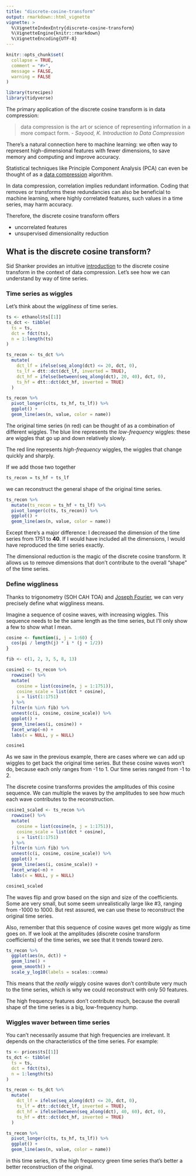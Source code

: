 ```yaml
---
title: "discrete-cosine-transform"
output: rmarkdown::html_vignette
vignette: >
  %\VignetteIndexEntry{discrete-cosine-transform}
  %\VignetteEngine{knitr::rmarkdown}
  %\VignetteEncoding{UTF-8}
---
```


```r
knitr::opts_chunk$set(
  collapse = TRUE,
  comment = "#>",
  message = FALSE,
  warning = FALSE
)
```

```r
library(tsrecipes)
library(tidyverse)
```


The primary application of the discrete cosine transform is in data compression:

> data compression is the art or science of representing information in a 
  more compact form. 
  - *Sayood, K. Introduction to Data Compression*
  
There's a natural connection here to machine learning:
we often way to represent high-dimensional features with fewer dimensions, 
to save memory and computing and improve accuracy. 

Statistical techniques like Principle Component Analysis (PCA) can even
be thought of as a [data compression](http://www.statistics4u.info/fundstat_eng/cc_pca_compress.html)
algorithm.

In data compression, correlation implies redundant information. 
Coding that removes or transforms these redundancies can also be beneficial
to machine learning, where highly correlated features, such values in a time
series, may harm accuracy.

Therefore, the discrete cosine transform offers

* uncorrelated features
* unsupervised dimensionality reduction


## What is the discrete cosine transform?

Sid Shanker provides an intuitive [introduction](https://squidarth.com/rc/math/2018/06/24/fourier.html)
to the discrete cosine transform in the context of data compression. 
Let's see how we can understand by way of time series.

### Time series as wiggles

Let's think about the *wiggliness* of time series.

```r
ts <- ethanol$ts[[1]]
ts_dct <- tibble(
  ts = ts,
  dct = fdct(ts),
  n = 1:length(ts)
)
```

```r
ts_recon <- ts_dct %>%
  mutate(
    dct_lf = ifelse(seq_along(dct) <= 20, dct, 0),
    ts_lf = dtt::dct(dct_lf, inverted = TRUE),
    dct_hf = ifelse(between(seq_along(dct), 20, 40), dct, 0),
    ts_hf = dtt::dct(dct_hf, inverted = TRUE)
  )

ts_recon %>%
  pivot_longer(c(ts, ts_hf, ts_lf)) %>%
  ggplot() +
  geom_line(aes(n, value, color = name))
```

The original time series (in red) can be thought of as a combination of different
wiggles. The blue line represents the *low-frequency* wiggles: these are wiggles
that go up and down relatively slowly.

The red line represents *high-frequency* wiggles, the wiggles that change 
quickly and sharply. 

If we add those two together
```r
ts_recon = ts_hf + ts_lf
```

we can reconstruct the general shape of the original time series.

```r
ts_recon %>%
  mutate(ts_recon = ts_hf + ts_lf) %>%
  pivot_longer(c(ts, ts_recon)) %>%
  ggplot() +
  geom_line(aes(n, value, color = name))
```

Except there's a major difference: I decreased the dimension of the time series
from 1751 to **40**. If I would have included all the dimensions, I would have
reproduced the time series exactly.

The dimensional reduction is the magic of the discrete cosine transform. 
It allows us to remove dimensions that don't contribute to the overall "shape"
of the time series. 

### Define wiggliness

Thanks to trigonometry (SOH CAH TOA) and 
[Joseph Fourier](https://en.wikipedia.org/wiki/Joseph_Fourier),
we can very precisely define what wiggliness means.

Imagine a sequence of cosine waves, with increasing wiggles. This sequence
needs to be the same length as the time series, 
but I'll only show a few to show what I mean.

```r
cosine <- function(i, j = 1:60) {
  cos(pi / length(j) * i * (j + 1/2))
}
```

```r
fib <- c(1, 2, 3, 5, 8, 13)

cosine1 <- ts_recon %>%
  rowwise() %>%
  mutate(
    cosine = list(cosine(n, j = 1:1751)),
    cosine_scale = list(dct * cosine),
    i = list(1:1751)
  ) %>%
  filter(n %in% fib) %>%
  unnest(c(i, cosine, cosine_scale)) %>%
  ggplot() +
  geom_line(aes(i, cosine)) +
  facet_wrap(~n) +
  labs(x = NULL, y = NULL)

cosine1
```

As we saw in the previous example, there are cases where we can add up wiggles
to get back the original time series. But these cosine waves won't do, 
because each only ranges from -1 to 1. Our time series ranged from -1 to 2.

The discrete cosine transforms provides the amplitudes of this cosine sequence.
We can multiple the waves by the amplitudes to see how much each wave
contributes to the reconstruction.

```r
cosine1_scaled <- ts_recon %>%
  rowwise() %>%
  mutate(
    cosine = list(cosine(n, j = 1:1751)),
    cosine_scale = list(dct * cosine),
    i = list(1:1751)
  ) %>%
  filter(n %in% fib) %>%
  unnest(c(i, cosine, cosine_scale)) %>%
  ggplot() +
  geom_line(aes(i, cosine_scale)) +
  facet_wrap(~n) +
  labs(x = NULL, y = NULL)

cosine1_scaled
```

The waves flip and grow based on the sign and size of the coefficients. 
Some are very small, but some seem unrealistically large like #3, 
ranging from -1000 to 1000. But rest assured, we can use these to reconstruct
the original time series.

Also, remember that this sequence of cosine waves get more wiggly as time goes
on. If we look at the amplitudes (discrete cosine transform coefficients)
of the time series, we see that it trends toward zero.

```r
ts_recon %>%
  ggplot(aes(n, dct)) +
  geom_line() + 
  geom_smooth() +
  scale_y_log10(labels = scales::comma)
```

This means that the *really* wiggly cosine waves don't contribute very much
to the time series, which is why we could reconstruct with only 50 features.

The high frequency features don't contribute much, because the overall
shape of the time series is a big, low-frequency hump.


### Wiggles waver between time series

You can't necessarily assume that high frequencies are irrelevant.
It depends on the characteristics of the time series. For example:


```r
ts <- prices$ts[[1]]
ts_dct <- tibble(
  ts = ts,
  dct = fdct(ts),
  n = 1:length(ts)
)
```

```r
ts_recon <- ts_dct %>%
  mutate(
    dct_lf = ifelse(seq_along(dct) <= 20, dct, 0),
    ts_lf = dtt::dct(dct_lf, inverted = TRUE),
    dct_hf = ifelse(between(seq_along(dct), 40, 60), dct, 0),
    ts_hf = dtt::dct(dct_hf, inverted = TRUE)
  )

ts_recon %>%
  pivot_longer(c(ts, ts_hf, ts_lf)) %>%
  ggplot() +
  geom_line(aes(n, value, color = name))
```

in this time series, it's the high frequency green time series that's better a
better reconstruction of the original.
 

